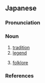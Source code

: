 ==Japanese==
{{ja-kanjitab|でん|せつ|yomi=o}}

===Pronunciation===
{{ja-pron|でんせつ|acc=h|acc_ref=NHK|y=o}}

===Noun===
{{ja-noun|でんせつ}}

# [[tradition]]
# [[legend]]
#: {{ja-usex|^浦島太郎'''伝説'''|^うらしま ^たろう '''でんせつ'''|'''legend''' of Urashima Tarō}}
# [[folklore]]

===References===
<references/>